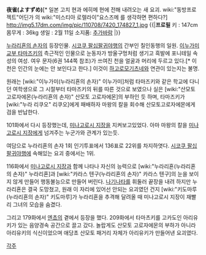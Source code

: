 '''夜雀(よすずめ)'''[* 일본 고치 현과 에히메 현에 전해 내려오는 새 요괴. wiki:"동방프로젝트"어딘가 의 wiki:"미스티아 로렐라이"요스즈메 를 생각하면 편하다?]
http://img5.17dm.com/img/pic/110708/7420_174827_1.jpg
{{|'''프로필'''
키 : 147cm
몸무게 : 36kg
생일 : 2월 11일
소지품: [[추가바람]]
|}}


[[누라리횬의 손자]]의 등장인물. [[시코쿠 팔십팔귀야행]]의 간부인 칠인동행의 일원.  [[이누가미교부 타마즈키]]의 측근적인 인물으로 눈동자가 방울구멍처럼 생기고 흑발에 포니테일 속성의 여성. 여우 문자(6권 144쪽 참조)가 쓰여진 천을 얼굴과 머리에 두르고 있다.[* 이 천은 인간의 눈에는 안 보인다고 한다.] 이것이 [[하고로모기츠네]]와 연관이 있는지는 불명.

원래는 [wiki:"이누가미(누라리횬의 손자)" 이누가미]처럼 타마즈키와 같은 학교에 다니던 여학생으로 그 시절부터 타마즈키의 뒤를 따른 것으로 보였으나 실은 [wiki:"산모토 고로자에몬(누라리횬의 손자)" 산모토 고로자에몬]의 부하인 듯 하며, 타마즈키가 [wiki:"누라 리쿠오" 리쿠오]에게 패배하자 마왕의 칼을 회수해 산모토고로자에몬에게 검을 반납한다.

101화에서 다시 등장했는데, [[미나고로시 지장]]을 지켜보고있었다. 아마 마왕의 칼을 [[미나고로시 지장]]에게 넘겨주는 누군가와 관계가 있는듯.

여담으로 누라리횬의 손자 1회 인기투표에서 136표로 22위를 차지하엿다.  [[시코쿠 팔십팔귀야행]]에 속해있는 요괴 중에서는 1위.

116화에서 [[미나고로시 지장]]과 함께 나타나 자신의 능력으로 [wiki:"누라리횬(누라리횬의 손자)" 누라리횬]과 [wiki:"카라스 텐구(누라리횬의 손자)" 카라스 텐구]의 눈을 보이지 않게 만들어 행동불능으로 만들어 버린다. [[나기나타]]를 휘둘러 끝장을 내려 하지만 누라리횬은 결국 도망쳤고, 원래 이 자리에 있어선 안되는 요괴였던 건지 [wiki:"키도마루(누라리횬의 손자)" 키도마루]가 누라리횬을 추격해 달려올 때 미나고로시 지장이 재빨리 그녀의 모습을 숨겼다.

그리고 179화에서 [[엔쵸]]의 곁에서 등장을 했다. 209화에서 타마츠키를 고카도인 아리유키가 있는 음양경속 공간으로 끌고 갔다. 놀랍게도 산모토 고로자에몬의 부하가 아니라 아리유키의 식신이었으며 애당초 산모토 패거리 자체가 아리유키가 만들어낸 요괴였다.

[[각주]]
